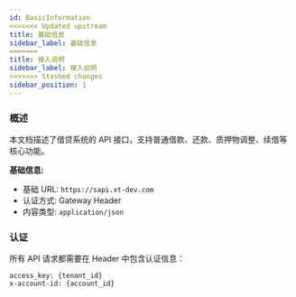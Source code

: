 ```yaml
---
id: BasicInformation
<<<<<<< Updated upstream
title: 基础信息
sidebar_label: 基础信息
=======
title: 接入说明
sidebar_label: 接入说明
>>>>>>> Stashed changes
sidebar_position: 1
---
```


### 概述

本文档描述了借贷系统的 API 接口，支持普通借款、还款、质押物调整、续借等核心功能。

**基础信息:**

- 基础 URL: `https://sapi.xt-dev.com`
- 认证方式: Gateway Header
- 内容类型: `application/json`

### 认证

所有 API 请求都需要在 Header 中包含认证信息：

```
access_key: {tenant_id}
x-account-id: {account_id}
```
